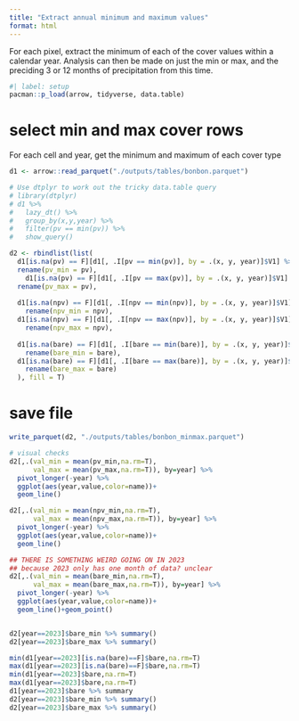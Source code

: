 ```yaml
---
title: "Extract annual minimum and maximum values"
format: html
---
```


For each pixel, extract the minimum of each of the cover values within a 
calendar year. Analysis can then be made on just the min or max, and the 
preciding 3 or 12 months of precipitation from this time.


```r
#| label: setup
pacman::p_load(arrow, tidyverse, data.table)
```

# select min and max cover rows

For each cell and year, get the minimum and maximum of each cover type

```r
d1 <- arrow::read_parquet("./outputs/tables/bonbon.parquet")

# Use dtplyr to work out the tricky data.table query
# library(dtplyr)
# d1 %>%
#   lazy_dt() %>%
#   group_by(x,y,year) %>%
#   filter(pv == min(pv)) %>%
#   show_query()

d2 <- rbindlist(list(
  d1[is.na(pv) == F][d1[, .I[pv == min(pv)], by = .(x, y, year)]$V1] %>% 
  rename(pv_min = pv), 
    d1[is.na(pv) == F][d1[, .I[pv == max(pv)], by = .(x, y, year)]$V1] %>% 
  rename(pv_max = pv),
  
  d1[is.na(npv) == F][d1[, .I[npv == min(npv)], by = .(x, y, year)]$V1] %>% 
    rename(npv_min = npv), 
  d1[is.na(npv) == F][d1[, .I[npv == max(npv)], by = .(x, y, year)]$V1] %>% 
    rename(npv_max = npv),
  
  d1[is.na(bare) == F][d1[, .I[bare == min(bare)], by = .(x, y, year)]$V1] %>% 
    rename(bare_min = bare), 
  d1[is.na(bare) == F][d1[, .I[bare == max(bare)], by = .(x, y, year)]$V1] %>% 
    rename(bare_max = bare)
  ), fill = T)

```

# save file

```r
write_parquet(d2, "./outputs/tables/bonbon_minmax.parquet")
```


```r
# visual checks 
d2[,.(val_min = mean(pv_min,na.rm=T), 
      val_max = mean(pv_max,na.rm=T)), by=year] %>% 
  pivot_longer(-year) %>% 
  ggplot(aes(year,value,color=name))+
  geom_line()

d2[,.(val_min = mean(npv_min,na.rm=T), 
      val_max = mean(npv_max,na.rm=T)), by=year] %>% 
  pivot_longer(-year) %>% 
  ggplot(aes(year,value,color=name))+
  geom_line()

## THERE IS SOMETHING WEIRD GOING ON IN 2023
## because 2023 only has one month of data? unclear
d2[,.(val_min = mean(bare_min,na.rm=T), 
      val_max = mean(bare_max,na.rm=T)), by=year] %>% 
  pivot_longer(-year) %>% 
  ggplot(aes(year,value,color=name))+
  geom_line()+geom_point()


d2[year==2023]$bare_min %>% summary()
d2[year==2023]$bare_max %>% summary()

min(d1[year==2023][is.na(bare)==F]$bare,na.rm=T)
max(d1[year==2023][is.na(bare)==F]$bare,na.rm=T)
min(d1[year==2023]$bare,na.rm=T)
max(d1[year==2023]$bare,na.rm=T)
d1[year==2023]$bare %>% summary
d2[year==2023]$bare_min %>% summary()
d2[year==2023]$bare_max %>% summary()


```

